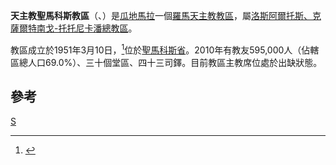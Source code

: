 {{Infobox Roman Catholic diocese
|Roman Catholic Diocese of = 天主教聖馬科斯教區
|Latin name of diocese = Dioecesis Sancti Marci in Guatimala

|image = Guatemala - Diocesi di San Marcos.png

|caption =教區範圍
|location = [[瓜地馬拉|瓜地馬拉]]
|territory = 聖馬科斯省
|population = 595,000

|rite = 拉丁禮
|patron = 
|province = 洛斯阿爾托斯、克薩爾特南戈-托托尼卡潘

|established = 1951年
|cathedral = 聖馬爾谷主教座堂
|co-cathedral =
|leadership = 主教
|website =
|教宗 =
|metropolitan =
|ordinary =懸空
|coadjutor bishop =
|auxiliary = 
}}

'''天主教聖馬科斯教區'''（{{lang-la|Dioecesis Sancti Marci in Guatimala}}、{{lang-es|Diócesis de San Marcos}}）是[[瓜地馬拉|瓜地馬拉]]一個[[羅馬天主教|羅馬天主教]][[教區|教區]]，屬[[天主教洛斯阿爾托斯、克薩爾特南戈-托托尼卡潘總教區|洛斯阿爾托斯、克薩爾特南戈-托托尼卡潘總教區]]。

教區成立於1951年3月10日，<ref>{{cite journal
|journal=[[宗座公報|宗座公報]]
|publisher=梵蒂岡出版社
|date=1951年
|volume=43
|title=''Omnium in catholico''
|page=357
|url=http://www.vatican.va/archive/aas/documents/AAS%2043%20%5B1951%5D%20-%20ocr.pdf
|access-date=2014-04-02
|archive-date=2012-08-09
|archive-url=https://www.webcitation.org/69mL2255U?url=http://www.vatican.va/archive/aas/documents/AAS%2043%20%5B1951%5D%20-%20ocr.pdf
|dead-url=no
}}</ref>位於[[聖馬科斯省|聖馬科斯省]]。2010年有教友595,000人（佔轄區總人口69.0%）、三十個堂區、四十三司鐸。目前教區主教席位處於出缺狀態。

==參考==
{{reflist}}
{{危地馬拉天主教教區}}
[[Category:危地馬拉天主教教區|S]]